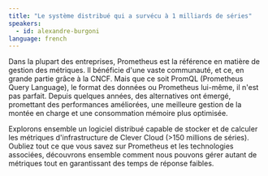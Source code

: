 ```yaml
---
title: "Le système distribué qui a survécu à 1 milliards de séries"
speakers:
  - id: alexandre-burgoni
language: french
---
```


Dans la plupart des entreprises, Prometheus est la référence en matière de gestion des métriques. Il bénéficie d'une vaste communauté, et ce, en grande partie grâce à la CNCF. Mais que ce soit PromQL (Prometheus Query Language), le format des données ou Prometheus lui-même, il n'est pas parfait. Depuis quelques années, des alternatives ont émergé, promettant des performances améliorées, une meilleure gestion de la montée en charge et une consommation mémoire plus optimisée.

Explorons ensemble un logiciel distribué capable de stocker et de calculer les métriques d'infrastructure de Clever Cloud (>150 millions de séries). Oubliez tout ce que vous savez sur Prometheus et les technologies associées, découvrons ensemble comment nous pouvons gérer autant de métriques tout en garantissant des temps de réponse faibles.
